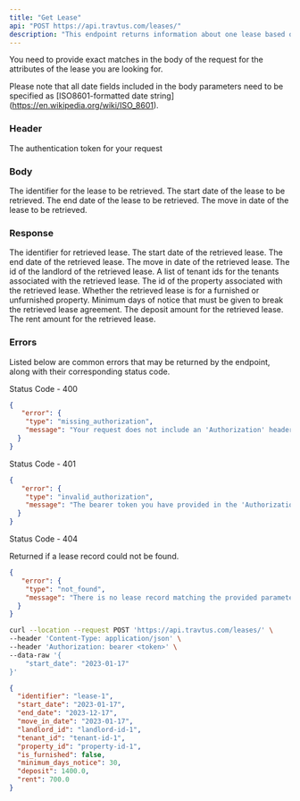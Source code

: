 ```yaml
---
title: "Get Lease"
api: "POST https://api.travtus.com/leases/"
description: "This endpoint returns information about one lease based on the provided parameters."
---
```


You need to provide exact matches in the body of the request for the attributes of the lease you are looking for.

Please note that all date fields included in the body parameters need to be specified as [ISO8601-formatted date string] (https://en.wikipedia.org/wiki/ISO_8601).

### Header

<ParamField header="Auhtorization" type="string" default="none" required>
  The authentication token for your request
</ParamField>

### Body

<ParamField body="identifier" type="string" default="none">
  The identifier for the lease to be retrieved.
</ParamField>

<ParamField body="start_date" type="string" default="none">
  The start date of the lease to be retrieved.
</ParamField>

<ParamField body="end_date" type="string" default="none">
  The end date of the lease to be retrieved.
</ParamField>

<ParamField body="move_in_date" type="string" default="none">
  The move in date of the lease to be retrieved.
</ParamField>

### Response

<ResponseField name="identifier" type="string" default="none">
  The identifier for retrieved lease.
</ResponseField>

<ResponseField name="start_date" type="string" default="none">
  The start date of the retrieved lease.
</ResponseField>

<ResponseField name="end_date" type="string" default="none">
  The end date of the retrieved lease.
</ResponseField>

<ResponseField name="move_in_date" type="string" default="none">
  The move in date of the retrieved lease.
</ResponseField>

<ResponseField name="landlord_id" type="string" default="none">
  The id of the landlord of the retrieved lease.
</ResponseField>

<ResponseField name="tenant_id" type="[string]" default="none">
  A list of tenant ids for the tenants associated with the retrieved lease.
</ResponseField>

<ResponseField name="property_id" type="string" default="none">
  The id of the property associated with the retrieved lease.
</ResponseField>

<ResponseField name="is_furnished" type="boolean" default="none">
  Whether the retrieved lease is for a furnished or unfurnished property.
</ResponseField>

<ResponseField name="minimum_days_notice" type="integer" default="none">
  Minimum days of notice that must be given to break the retrieved lease agreement.
</ResponseField>

<ResponseField name="deposit" type="float" default="none">
  The deposit amount for the retrieved lease.
</ResponseField>

<ResponseField name="rent" type="float" default="none">
  The rent amount for the retrieved lease.
</ResponseField>

### Errors
Listed below are common errors that may be returned by the endpoint, along with their corresponding status code.

Status Code - 400
```json Missing Authorization header
{
   "error": {
    "type": "missing_authorization",
    "message": "Your request does not include an 'Authorization' header with a bearer token for your account."
  }
}
```

Status Code - 401
```json Invalid/Expired Authorization header bearer token value
{
   "error": {
    "type": "invalid_authorization",
    "message": "The bearer token you have provided in the 'Authorization' header is invalid."
  }
}

```

Status Code - 404

Returned if a lease record could not be found.
```json No lease record found for the provided parameters
{
   "error": {
    "type": "not_found",
    "message": "There is no lease record matching the provided parameters."
  }
}

```

<RequestExample>

```bash Request
curl --location --request POST 'https://api.travtus.com/leases/' \
--header 'Content-Type: application/json' \
--header 'Authorization: bearer <token>' \
--data-raw '{
    "start_date": "2023-01-17"
}'
```

</RequestExample>

<ResponseExample>

```json Response
{
  "identifier": "lease-1",
  "start_date": "2023-01-17",
  "end_date": "2023-12-17",
  "move_in_date": "2023-01-17",
  "landlord_id": "landlord-id-1",
  "tenant_id": "tenant-id-1",
  "property_id": "property-id-1",
  "is_furnished": false,
  "minimum_days_notice": 30,
  "deposit": 1400.0,
  "rent": 700.0
}
```

</ResponseExample>
